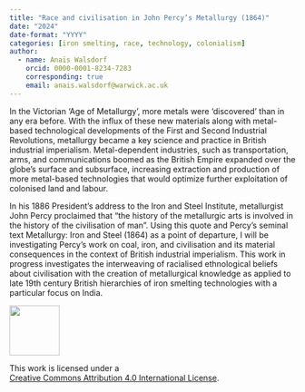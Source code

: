 ```yaml
---
title: "Race and civilisation in John Percy’s Metallurgy (1864)"
date: "2024"
date-format: "YYYY"
categories: [iron smelting, race, technology, colonialism]
author: 
  - name: Anaïs Walsdorf
    orcid: 0000-0001-8234-7283
    corresponding: true
    email: anais.walsdorf@warwick.ac.uk
---
```


In the Victorian ‘Age of Metallurgy’, more metals were ‘discovered’ than in any era before. With the influx of these new materials along with metal-based technological developments of the First and Second Industrial Revolutions, metallurgy became a key science and practice in British industrial imperialism. Metal-dependent industries, such as transportation, arms, and communications boomed as the British Empire expanded over the globe’s surface and subsurface, increasing extraction and production of more metal-based technologies that would optimize further exploitation of colonised land and labour. 

In his 1886 President’s address to the Iron and Steel Institute, metallurgist John Percy proclaimed that “the history of the metallurgic arts is involved in the history of the civilisation of man”.  Using this quote and Percy’s seminal text Metallurgy: Iron and Steel (1864) as a point of departure, I will be investigating Percy’s work on coal, iron, and civilisation and its material consequences in the context of British industrial imperialism. This work in progress investigates the interweaving of racialised ethnological beliefs about civilisation with the creation of metallurgical knowledge as applied to late 19th century British hierarchies of iron smelting technologies with a particular focus on India.

::: {layout="[ 20 , 85 ]"}

::: {#column-image}
[![](https://i.creativecommons.org/l/by/4.0/88x31.png){width=88}](http://creativecommons.org/licenses/by/4.0/)
:::

::: {#column-text}
This work is licensed under a<br>[Creative Commons Attribution 4.0 International License](https://creativecommons.org/licenses/by/4.0/).
:::

:::
